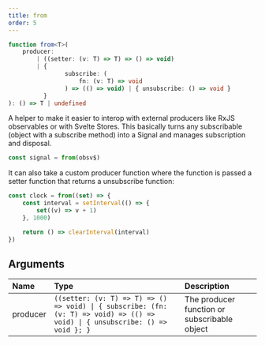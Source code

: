 ```yaml
---
title: from
order: 5
---
```


```ts
function from<T>(
	producer:
		| ((setter: (v: T) => T) => () => void)
		| {
				subscribe: (
					fn: (v: T) => void
				) => (() => void) | { unsubscribe: () => void }
		  }
): () => T | undefined
```

A helper to make it easier to interop with external producers like RxJS observables or with Svelte Stores. This basically turns any subscribable (object with a subscribe method) into a Signal and manages subscription and disposal.

```ts
const signal = from(obsv$)
```

It can also take a custom producer function where the function is passed a setter function that returns a unsubscribe function:

```ts
const clock = from((set) => {
	const interval = setInterval(() => {
		set((v) => v + 1)
	}, 1000)

	return () => clearInterval(interval)
})
```

## Arguments

| Name     | Type                                                                                                                           | Description                                  |
| :------- | :----------------------------------------------------------------------------------------------------------------------------- | :------------------------------------------- |
| producer | `((setter: (v: T) => T) => () => void) \| { subscribe: (fn: (v: T) => void) => (() => void) \| { unsubscribe: () => void }; }` | The producer function or subscribable object |
